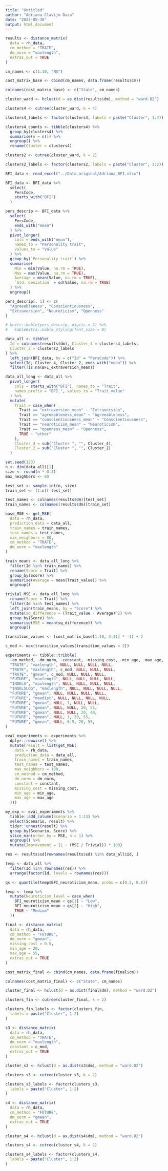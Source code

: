 ```yaml
---
title: "Untitled"
author: "Adriana Clavijo Daza"
date: "2023-05-30"
output: html_document
---
```


```r
results <- distance_matrix(
  data = rh_data,
  cm_method = "TRATE",
  dm_norm = "maxlength",
  extras_out = TRUE
)

cm_names <- c(1:10, "NA")

cost_matrix_base <- cbind(cm_names, data.frame(results$cm))

colnames(cost_matrix_base) <- c("State", cm_names)
```

```r
cluster_ward <- hclust(d = as.dist(results$dm), method = "ward.D2")

clusters4 <- cutree(cluster_ward, k = 4)

clusters4_labels <- factor(clusters4, labels = paste("Cluster", 1:4))

clusters4_counts <- tibble(clusters4) %>%
  group_by(clusters4) %>%
  summarise(n = n()) %>%
  ungroup() %>%
  rename(Cluster = clusters4)

clusters2 <- cutree(cluster_ward, k = 2)

clusters2_labels <- factor(clusters2, labels = paste("Cluster", 1:2))
```

```r
BFI_data <- read_excel("../Data_original/Adriana_BFI.xlsx")

BFI_data <- BFI_data %>%
  select(
    PersCode,
    starts_with("BFI")
  )

pers_descrip <- BFI_data %>%
  select(
    PersCode,
    ends_with("mean")
  ) %>%
  pivot_longer(
    cols = ends_with("mean"),
    names_to = "Personality trait",
    values_to = "Value"
  ) %>%
  group_by(`Personality trait`) %>%
  summarise(
    Min = min(Value, na.rm = TRUE),
    Max = max(Value, na.rm = TRUE),
    Average = mean(Value, na.rm = TRUE),
    `Std. deviation` = sd(Value, na.rm = TRUE)
  ) %>%
  ungroup()

pers_descrip[, 1] <- c(
  "Agreeableness", "Conscientiousness",
  "Extraversion", "Neuroticism", "Openness"
)

# knitr::kable(pers_descrip, digits = 2) %>%
#   kableExtra::kable_styling(font_size = 8)
```

```r
data_all <- tibble(
  Id = colnames(results$dm), Cluster_4 = clusters4_labels,
  Cluster_2 = clusters2_labels
) %>%
  left_join(BFI_data, by = c("Id" = "PersCode")) %>%
  select(Id, Cluster_4, Cluster_2, ends_with("mean")) %>%
  filter(!is.na(BFI_extraversion_mean))

data_all_long <- data_all %>%
  pivot_longer(
    cols = starts_with("BFI"), names_to = "Trait",
    names_prefix = "BFI_", values_to = "Trait_value"
  ) %>%
  mutate(
    Trait = case_when(
      Trait == "extraversion_mean" ~ "Extraversion",
      Trait == "agreeableness_mean" ~ "Agreeableness",
      Trait == "conscientiousness_mean" ~ "Conscientiousness",
      Trait == "neuroticism_mean" ~ "Neuroticism",
      Trait == "openness_mean" ~ "Openness",
      TRUE ~ "other"
    ),
    Cluster_4 = sub("Cluster ", "", Cluster_4),
    Cluster_2 = sub("Cluster ", "", Cluster_2)
  )
```

```r
set.seed(123)
n <- dim(data_all)[1]
size <- round(n * 0.3)
max_neighbors <- 80

test_set <- sample.int(n, size)
train_set <- (1:n)[-test_set]

test_names <- colnames(results$dm)[test_set]
train_names <- colnames(results$dm)[train_set]
```

```r
base_MSE <- get_MSE(
  data = rh_data,
  prediction_data = data_all,
  train_names = train_names,
  test_names = test_names,
  max_neighbors = 80,
  cm_method = "TRATE",
  dm_norm = "maxlength"
)
```

```r
train_means <- data_all_long %>%
  filter(Id %in% train_names) %>%
  rename(Score = Trait) %>%
  group_by(Score) %>%
  summarise(Average = mean(Trait_value)) %>%
  ungroup()

trivial_MSE <- data_all_long %>%
  rename(Score = Trait) %>%
  filter(Id %in% test_names) %>%
  left_join(train_means, by = "Score") %>%
  mutate(sq_difference = (Trait_value - Average)^2) %>%
  group_by(Score) %>%
  summarise(MSE = mean(sq_difference)) %>%
  ungroup()
```

```r
transition_values <- (cost_matrix_base[1:10, 2:11] * -1) + 2

c_mod <- max(transition_values[transition_values < 2])

experiments <- tibble::tribble(
  ~cm_method, ~dm_norm, ~constant, ~missing_cost, ~min_age, ~max_age,
  "TRATE", "maxlength", NULL, NULL, NULL, NULL,
  "TRATE", "maxlength", c_mod, NULL, NULL, NULL,
  "TRATE", "gmean", c_mod, NULL, NULL, NULL,
  "FUTURE", "maxlength", NULL, NULL, NULL, NULL,
  "INDELS", "maxlength", NULL, NULL, NULL, NULL,
  "INDELSLOG", "maxlength", NULL, NULL, NULL, NULL,
  "FUTURE", "gmean", NULL, NULL, NULL, NULL,
  "FUTURE", "maxdist", NULL, NULL, NULL, NULL,
  "FUTURE", "gmean", NULL, 1, NULL, NULL,
  "FUTURE", "gmean", NULL, NULL, 20, 55,
  "FUTURE", "gmean", NULL, NULL, 20, 40,
  "FUTURE", "gmean", NULL, 1, 20, 55,
  "FUTURE", "gmean", NULL, 0.5, 20, 55,
)
```

```r
eval_experiments <- experiments %>%
  dplyr::rowwise() %>%
  mutate(result = list(get_MSE(
    data = rh_data,
    prediction_data = data_all,
    train_names = train_names,
    test_names = test_names,
    max_neighbors = 100,
    cm_method = cm_method,
    dm_norm = dm_norm,
    constant = constant,
    missing_cost = missing_cost,
    min_age = min_age,
    max_age = max_age
  )))
```

```r
my_exp <- eval_experiments %>%
  tibble::add_column(Scenario = 1:13) %>%
  select(Scenario, result) %>%
  tidyr::unnest(result) %>%
  group_by(Scenario, Score) %>%
  slice_min(order_by = MSE, n = 1) %>%
  ungroup() %>%
  mutate(Improvement = (1 - (MSE / Trivial)) * 100)
```

```r
res <- results$sd[rownames(results$sd) %in% data_all$Id, ]

temp <- data_all %>%
  filter(Id %in% rownames(res)) %>%
  arrange(factor(Id, levels = rownames(res)))

qs <- quantile(temp$BFI_neuroticism_mean, probs = c(0.2, 0.8))

temp <- temp %>%
  mutate(Neuroticism_level = case_when(
    BFI_neuroticism_mean < qs[1] ~ "Low",
    BFI_neuroticism_mean < qs[2] ~ "High",
    TRUE ~ "Medium"
  ))
```

```r
final <- distance_matrix(
  data = rh_data,
  cm_method = "FUTURE",
  dm_norm = "gmean",
  missing_cost = 0.5,
  min_age = 20,
  max_age = 55,
  extras_out = TRUE
)

cost_matrix_final <- cbind(cm_names, data.frame(final$cm))

colnames(cost_matrix_final) <- c("State", cm_names)
```

```r
cluster_final <- hclust(d = as.dist(final$dm), method = "ward.D2")

clusters_fin <- cutree(cluster_final, k = 2)

clusters_fin_labels <- factor(clusters_fin,
  labels = paste("Cluster", 1:2)
)
```

```r
s3 <- distance_matrix(
  data = rh_data,
  cm_method = "TRATE",
  dm_norm = "maxlength",
  constant = c_mod,
  extras_out = TRUE
)

cluster_s3 <- hclust(d = as.dist(s3$dm), method = "ward.D2")

clusters_s3 <- cutree(cluster_s3, k = 2)

clusters_s3_labels <- factor(clusters_s3,
  labels = paste("Cluster", 1:2)
)
```

```r
s4 <- distance_matrix(
  data = rh_data,
  cm_method = "FUTURE",
  dm_norm = "gmean",
  extras_out = TRUE
)

cluster_s4 <- hclust(d = as.dist(s4$dm), method = "ward.D2")

clusters_s4 <- cutree(cluster_s4, k = 2)

clusters_s4_labels <- factor(clusters_s4,
  labels = paste("Cluster", 1:2)
)
```